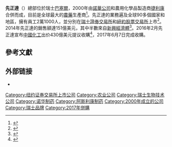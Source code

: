 <!-- {{dead end|time=2016-10-29T12:06:38+00:00}} -->
{{Expand English}}
'''先正達'''（{{lang-en|Syngenta}}）總部位於瑞士[[巴塞爾|巴塞爾]]，2000年由[[諾華公司|諾華公司]]和農用化學品製造商[[捷利康|捷利康]]合併而成，目前是全球最大的[[農藥|農藥]]生產商<ref name=bn>{{cite news|author1=Aaron KirchfeldAndrew Marc Noel, Patrick Winters|title=Monsanto Said to Have Weighed $40 Billion Syngenta Deal|url=http://www.bloomberg.com/news/articles/2014-06-23/monsanto-said-to-have-weighed-40-billion-syngenta-deal|accessdate=2015-06-04|work=Bloomberg News|date=2014-06-24|archive-date=2015-05-25|archive-url=https://web.archive.org/web/20150525200119/http://www.bloomberg.com/news/articles/2014-06-23/monsanto-said-to-have-weighed-40-billion-syngenta-deal|dead-url=no}}</ref>。先正達的業務遍及全球90多個國家和地區，擁有員工2萬1000人，並分別在[[瑞士證券交易所|瑞士證券交易所]]和[[紐約股票交易所|紐約股票交易所]]上市<ref name=2013results>{{cite web|url=http://www.annualreport.syngenta.com|title=Annual Report 2013|publisher=Syngenta.com|accessdate=2014-04-21|archive-date=2014-04-19|archive-url=https://web.archive.org/web/20140419121635/http://www.annualreport.syngenta.com/|dead-url=no}}</ref>。2014年先正達的銷售額達151億美元，其中半數來自[[新兴市场|新興經濟體]]<ref name=AR2015>{{cite web|url=http://annualreport.syngenta.com/assets/pdf/Syngenta-annual-review-2015.pdf|title=Annual Review 2015|publisher=Syngenta.com|accessdate=2016-04-06|deadurl=yes|archiveurl=https://web.archive.org/web/20160412013137/http://annualreport.syngenta.com/assets/pdf/Syngenta-annual-review-2015.pdf|archivedate=2016-04-12}}</ref>。2016年2月先正達宣布[[中國化工|中國化工]]出价430億美元提议收購<ref>{{cite news |url=http://www.bbc.co.uk/news/business-35480393 |title=ChemChina offers to buy Syngenta for $43bn |date=2016-02-03 |accessdate=2016-10-26 |archive-date=2016-08-10 |archive-url=https://web.archive.org/web/20160810171917/http://www.bbc.co.uk/news/business-35480393 |dead-url=no }}</ref>，2017年6月7日完成收購。

==參考文獻==
{{reflist}}

==外部链接==
*{{Official|https://www.syngenta.com/}}{{en}}

{{Genetic engineering|state=autocollapse}}
{{公司小作品}}

[[Category:纽约证券交易所上市公司|Category:纽约证券交易所上市公司]]
[[Category:农业公司|Category:农业公司]]
[[Category:瑞士生物技术公司|Category:瑞士生物技术公司]]
[[Category:诺华制药|Category:诺华制药]]
[[Category:阿斯利康制药|Category:阿斯利康制药]]
[[Category:2000年成立的公司|Category:2000年成立的公司]]
[[Category:瑞士品牌|Category:瑞士品牌]]
[[Category:2017年併購|Category:2017年併購]]